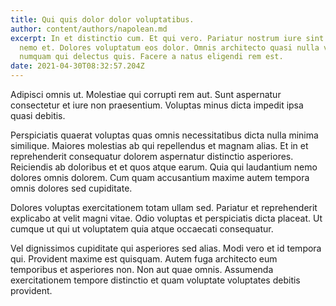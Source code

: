 ```yaml
---
title: Qui quis dolor dolor voluptatibus.
author: content/authors/napolean.md
excerpt: In et distinctio cum. Et qui vero. Pariatur nostrum iure sint et ipsam
  nemo et. Dolores voluptatum eos dolor. Omnis architecto quasi nulla veritatis
  numquam qui delectus quis. Facere a natus eligendi rem est.
date: 2021-04-30T08:32:57.204Z
---
```

Adipisci omnis ut. Molestiae qui corrupti rem aut. Sunt aspernatur consectetur et iure non praesentium. Voluptas minus dicta impedit ipsa quasi debitis.
 Perspiciatis quaerat voluptas quas omnis necessitatibus dicta nulla minima similique. Maiores molestias ab qui repellendus et magnam alias. Et in et reprehenderit consequatur dolorem aspernatur distinctio asperiores. Reiciendis ab doloribus et et quos atque earum. Quia qui laudantium nemo dolores omnis dolorem. Cum quam accusantium maxime autem tempora omnis dolores sed cupiditate.
 Dolores voluptas exercitationem totam ullam sed. Pariatur et reprehenderit explicabo at velit magni vitae. Odio voluptas et perspiciatis dicta placeat. Ut cumque ut qui ut voluptatem quia atque occaecati consequatur.
 Vel dignissimos cupiditate qui asperiores sed alias. Modi vero et id tempora qui. Provident maxime est quisquam. Autem fuga architecto eum temporibus et asperiores non. Non aut quae omnis. Assumenda exercitationem tempore distinctio et quam voluptate voluptates debitis provident.